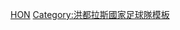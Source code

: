 {{National squad
| name      = 2010年世界盃足球賽洪都拉斯參賽名單
| bg        = #0073CF
| fg        = white
| bordercolor = #0B2F83
| country   = 洪都拉斯
| flag      = Honduras
| comp link = 2010年世界盃足球賽
| comp      = 2010年世界盃足球賽
| p1        = [[瑞卡多·卡纳莱斯|卡纳莱斯]]
| p2        = [[奧斯曼·查韋斯|查韋斯]]
| p3        = [[梅诺·菲格罗亚|-{zh-hans:菲格罗亚;zh-hk:費古路亞;zh-tw:菲格羅亞;}-]]
| p4        = [[强尼·帕拉西奥斯|-{zh-hans:强尼·帕拉西奥斯;zh-hk:莊尼·柏拉西奧斯}-]]
| p5        = [[域陀·貝南迪斯|-{zh-hans:贝纳德斯;zh-hk:貝南迪斯;zh-tw:貝納德斯;}-]]
| p6        = [[亨德利·托马斯|-{zh-hans:托马斯;zh-hk:湯馬士;zh-tw:托馬斯;}-]]
| p7        = [[雷蒙·紐尼斯|-{zh-hans:努涅斯;zh-hk:紐尼斯;zh-tw:努涅斯;}-]]
| p8        = [[威尔森·帕拉西奥斯|-{zh-hans:威尔森·帕拉西奥斯;zh-hk:威爾遜·柏拉西奧斯;zh-tw:威爾森·帕拉西奧斯;}-]]
| p9        = [[卡路斯·柏雲|柏雲]]
| p10       = [[杰瑞·帕拉西奥斯|-{zh-hans:杰瑞·帕拉西奥斯;zh-hk:謝利·柏拉西奧斯;zh-tw:杰瑞·帕拉西奧斯;}-]]
| p11       = [[大衛·蘇亞素|-{zh-hans:苏亚佐;zh-hk:蘇亞素;zh-tw:蘇亞佐;}-]]
| p12       = [[乔治·威尔康姆|-{zh-hans:威尔康姆;zh-hk:惠高美;zh-tw:威爾康姆;}-]]
| p13       = [[罗杰·埃斯皮诺萨|埃斯皮诺萨]]
| p14       = [[奧斯卡·邦尼克·加西亞|加西亞]]
| p15       = [[沃尔特·马丁内斯|-{zh-hans:马丁内斯;zh-hk:馬天尼斯;zh-tw:馬丁內斯;}-]]
| p16       = [[毛利西奥·萨比隆|-{zh-hans:萨比隆;zh-hk:沙比隆;zh-tw:薩比隆;}-]]
| p17       = [[埃格·阿尔瓦雷茨|-{zh-hans:阿尔瓦雷茨;zh-hk:艾拉維斯;zh-tw:阿爾瓦萊茨;}-]]
| p18       = [[諾爾·華拉達利斯|華拉達利斯]]
| p19       = [[丹尼羅·杜斯奧斯|杜斯奧斯]]
| p20       = [[阿玛多·格瓦拉|格瓦拉]] <small>([[隊長 (足球)|隊長]])</small>
| p21       = [[埃米利奥·伊扎古雷|-{zh-hans:伊萨吉雷;zh-hk:伊薩古利;zh-hant:伊扎古雷;}-]]
| p22       = [[當尼斯·艾斯哥巴|艾斯哥巴]]
| p23       = [[塞尔希奥·门多萨|门多萨]]
| coach     = [[連拿度·魯達|魯達]]
}}<noinclude>
[[Category:2010年世界杯足球赛参赛名单模板|HON]]
[[Category:洪都拉斯國家足球隊模板]]
</noinclude>